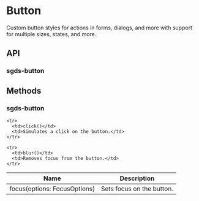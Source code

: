 
<Meta of={ButtonStories} />

# Button

Custom button styles for actions in forms, dialogs, and more with support for multiple sizes, states, and more.

<Canvas>
  <Story of={ButtonStories.Basic} />
</Canvas>

## API

### sgds-button

<Controls />

## Methods

### sgds-button

<table>
  <thead>
    <tr>
      <th>Name</th>
      <th>Description</th>
    </tr>
  </thead>

  <tbody>
    <tr>
      <td>focus(options: FocusOptions)</td>
      <td>Sets focus on the button.</td>
    </tr>

    <tr>
      <td>click()</td>
      <td>Simulates a click on the button.</td>
    </tr>

    <tr>
      <td>blur()</td>
      <td>Removes focus from the button.</td>
    </tr>
  </tbody>
</table>
